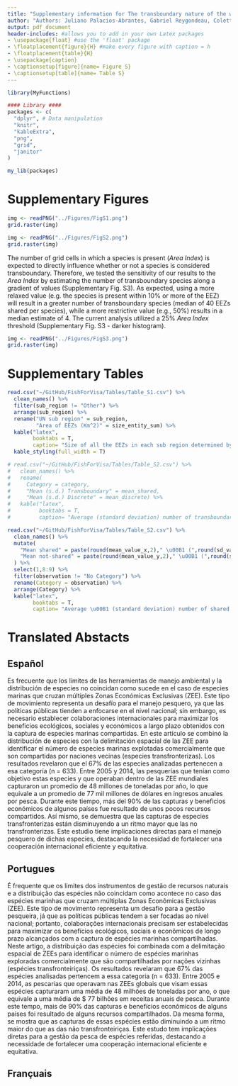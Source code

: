 ```yaml
---
title: "Supplementary information for The transboundary nature of the world’s exploited marine species"
author: "Authors: Juliano Palacios-Abrantes, Gabriel Reygondeau, Colette C.C. Wabnitz and William W.L. Cheung"
output: pdf_document
header-includes: #allows you to add in your own Latex packages
- \usepackage{float} #use the 'float' package
- \floatplacement{figure}{H} #make every figure with caption = h
- \floatplacement{table}{H}
- \usepackage{caption}
- \captionsetup[figure]{name= Figure S}
- \captionsetup[table]{name= Table S}
---
```


```r

library(MyFunctions)

#### Library ####
packages <- c(
  "dplyr", # Data manipulation
  "knitr",
  "kableExtra",
  "png",
  "grid",
  "janitor"
)

my_lib(packages)

```

# Supplementary Figures

```r

img <- readPNG("../Figures/FigS1.png")
grid.raster(img)
```

<!-- ![Figure S1. Number of transboundary species per EEZ and their contributions to countries’ EEZ catch. The number of species is displayed in the EEZ while catch (in thousand tonnes) is displayed in the land polygon. Figure created using R version 3.5.2. Land and EEZ shapefiles from Natural Earth (www.naturalearthdata.com) and Sea Around Us (www.seaaroundus.org), respectively.](../Figures/FigS1.png) -->

\clearpage

```r

img <- readPNG("../Figures/FigS2.png")
grid.raster(img)
```


<!-- ![Figure S2. Percentage of transboundary species by catch trend and EEZ. Category A, Increasing; Category B, Constant; Category C, Decreasing. “No Category” reflects species with less than 10 years of catch data and/ or less than 5 consecutive years of catch data. Figure created using R version 3.5.2.](../Figures/FigS2.png) -->

\clearpage

The number of grid cells in which a species is present (*Area Index*) is expected to directly influence whether or not a species is considered transboundary. Therefore, we tested the sensitivity of our results to the *Area Index* by estimating the number of transboundary species along a gradient of values (Supplementary Fig. S3). As expected, using a more relaxed value (e.g. the species is present within 10% or more of the EEZ) will result in a greater number of transboundary species (median of 40 EEZs shared per species), while a more restrictive value (e.g., 50%) results in a median estimate of 4. The current analysis utilized a 25% *Area Index* threshold (Supplementary Fig. S3 - darker histogram).

```r

img <- readPNG("../Figures/FigS3.png")
grid.raster(img)
```

<!-- ![Figure S3. Histogram of number of transboundary species using different Area Index threshold values. The darker histogram represents the threshold (25%) used in the present analysis. Figure created using R version 3.5.2.](../Figures/FigS2.png) -->


  
\clearpage

# Supplementary Tables


```r

read.csv("~/GitHub/FishForVisa/Tables/Table_S1.csv") %>% 
  clean_names() %>% 
  filter(sub_region != "Other") %>% 
  arrange(sub_region) %>% 
  rename("UN sub region" = sub_region,
         "Area of EEZs (Km^2)" = size_entity_sum) %>% 
  kable("latex",
        booktabs = T,
        caption= "Size of all the EEZs in each sub region determined by the United Nations") %>% 
  kable_styling(full_width = T)

```

```r

# read.csv("~/GitHub/FishForVisa/Tables/Table_S2.csv") %>% 
#   clean_names() %>% 
#   rename(
#     Category = category,
#     "Mean (s.d.) Transboundary" = mean_shared,
#     "Mean (s.d.) Discrete" = mean_discrete) %>% 
#   kable("latex",
#         booktabs = T,
#         caption= "Average (standard deviation) number of transboundary and discrete species per EEZ for each catch trend category")

read.csv("~/GitHub/FishForVisa/Tables/Table_S2.csv") %>% 
  clean_names() %>% 
  mutate(
    "Mean shared" = paste(round(mean_value_x,2)," \u00B1 (",round(sd_value_x,2),")",sep=""),
    "Mean not-shared" = paste(round(mean_value_y,2)," \u00B1 (",round(sd_value_y,2),")",sep="")
  ) %>%
  select(1,8:9) %>%
  filter(observation != "No Category") %>%
  rename(Category = observation) %>%
  arrange(Category) %>% 
  kable("latex",
        booktabs = T,
        caption= "Average \u00B1 (standard deviation) number of shared and non-shared transboundary species per EEZ for each catch trend category")

```

\clearpage

# Translated Abstacts

## Español

Es frecuente que los límites de las herramientas de manejo ambiental y la distribución de especies no coincidan como sucede en el caso de especies marinas que cruzan múltiples Zonas Económicas Exclusivas (ZEE). Este tipo de movimiento representa un desafío para el manejo pesquero, ya que las políticas públicas tienden a enfocarse en el nivel nacional; sin embargo, es necesario establecer colaboraciones internacionales para maximizar los beneficios ecológicos, sociales y económicos a largo plazo obtenidos con la captura de especies marinas compartidas. En este artículo se combinó la distribución de especies con la delimitación espacial de las ZEE para identificar el número de especies marinas explotadas comercialmente que son compartidas por naciones vecinas (especies transfronterizas). Los resultados revelaron que el 67% de las especies analizadas pertenecen a esa categoría (n = 633). Entre 2005 y 2014, las pesquerías que tenían como objetivo estas especies y que operaban dentro de las ZEE mundiales capturaron un promedio de 48 millones de toneladas por año, lo que equivale a un promedio de 77 mil millones de dólares en ingresos anuales por pesca. Durante este tiempo, más del 90% de las capturas y beneficios económicos de algunos países fue resultado de unos pocos recursos compartidos. Así mismo, se demuestra que las capturas de especies transfronterizas están disminuyendo a un ritmo mayor que las no transfronterizas. Este estudio tiene implicaciones directas para el manejo pesquero de dichas especies, destacando la necesidad de fortalecer una cooperación internacional eficiente y equitativa.

## Portugues

É frequente que os limites dos instrumentos de gestão de recursos naturais e a distribuição das espécies não coincidam como acontece no caso das espécies marinhas que cruzam múltiplas Zonas Econômicas Exclusivas (ZEE). Este tipo de movimento representa um desafio para a gestão pesqueira, já que as políticas públicas tendem a ser focadas ao nível nacional; portanto, colaborações internacionais precisam ser estabelecidas para maximizar os benefícios ecológicos, sociais e econômicos de longo prazo alcançados com a captura de espécies marinhas compartilhadas. Neste artigo, a distribuição das espécies foi combinada com a delimitação espacial de ZEEs para identificar o número de espécies marinhas exploradas comercialmente que são compartilhadas por nações vizinhas (espécies transfronteiriças). Os resultados revelaram que 67% das espécies analisadas pertencem a essa categoria (n = 633). Entre 2005 e 2014, as pescarias que operavam nas ZEEs globais que visam essas espécies capturaram uma média de 48 milhões de toneladas por ano, o que equivale a uma média de $ 77 bilhões em receitas anuais de pesca. Durante este tempo, mais de 90% das capturas e benefícios econômicos de alguns países foi resultado de alguns recursos compartilhados. Da mesma forma, se mostra que as capturas de essas espécies estão diminuindo a um ritmo maior do que as das não transfronteiriças. Este estudo tem implicações diretas para a gestão da pesca de espécies referidas, destacando a necessidade de fortalecer uma cooperação internacional eficiente e equitativa.


## Françuais

